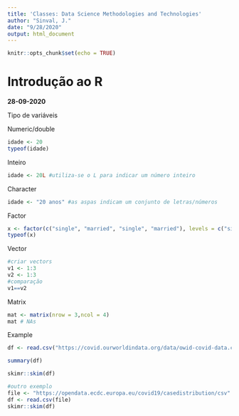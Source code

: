 ```yaml
---
title: 'Classes: Data Science Methodologies and Technologies'
author: "Sinval, J."
date: "9/28/2020"
output: html_document
---
```


```r
knitr::opts_chunk$set(echo = TRUE)
```

# Introdução ao R

**28-09-2020**

Tipo de variáveis

Numeric/double

```r
idade <- 20
typeof(idade)
```

Inteiro

```r
idade <- 20L #utiliza-se o L para indicar um número inteiro
```

Character

```r
idade <- "20 anos" #as aspas indicam um conjunto de letras/números
```

Factor

```r
x <- factor(c("single", "married", "single", "married"), levels = c("single","married","widowed"),)
typeof(x)
```

Vector

```r
#criar vectors
v1 <- 1:3
v2 <- 1:3
#comparação
v1==v2
```

Matrix

```r
mat <- matrix(nrow = 3,ncol = 4)
mat # NAs
```

Example

```r
df <- read.csv("https://covid.ourworldindata.org/data/owid-covid-data.csv",stringsAsFactors = T)

summary(df)

skimr::skim(df)

#outro exemplo
file <- "https://opendata.ecdc.europa.eu/covid19/casedistribution/csv"
df <- read.csv(file)
skimr::skim(df)


```

